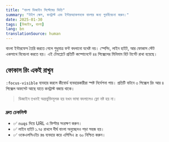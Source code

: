 ```yaml
---
title: "বাংলা ডিজাইন সিস্টেমের ভিত্তি"
summary: "টাইপ স্কেল, কনট্রাস্ট এবং ইন্টারঅ্যাকশনকে বাংলার জন্য পুনর্বিবেচনা করুন।"
date: 2025-01-30
tags: [ডিজাইন, বাংলা]
lang: bn
translationSource: human
---
```


বাংলা ইন্টারফেস তৈরি করতে গেলে শুধুমাত্র ফন্ট বদলানো যথেষ্ট নয়। স্পেসিং, লাইন হাইট, আর ফোকাস স্টেট একসাথে বিবেচনা করতে হয়। এই টেমপ্লেটে প্রতিটি কম্পোনেন্টে ৪৪ পিক্সেলের মিনিমাম হিট টার্গেট রাখা হয়েছে।

## ফোকাস রিং একই রাখুন

`:focus-visible` ব্যবহার করলে কীবোর্ড ব্যবহারকারীরা স্পষ্ট নির্দেশনা পায়। প্রতিটি বাটনে ৩ পিক্সেল রিং আর ৪ পিক্সেল অফসেট আছে যাতে কনট্রাস্ট বজায় থাকে।

> ডিজাইন তখনই অন্তর্ভুক্তিমূলক হয় যখন ভাষা বদলালেও ফ্লো নষ্ট হয় না।

### দ্রুত চেকলিস্ট

- ✅ `nuqs` দিয়ে URL এ ফিল্টার সংরক্ষণ করুন।
- ✅ লাইন হাইট ১.৭৫ রাখলে দীর্ঘ বাংলা অনুচ্ছেদও পড়া সহজ হয়।
- ✅ ওকেএলসিএইচ রঙ ব্যবহার করে এপিসিএ ≥ ৬০ নিশ্চিত করুন।

